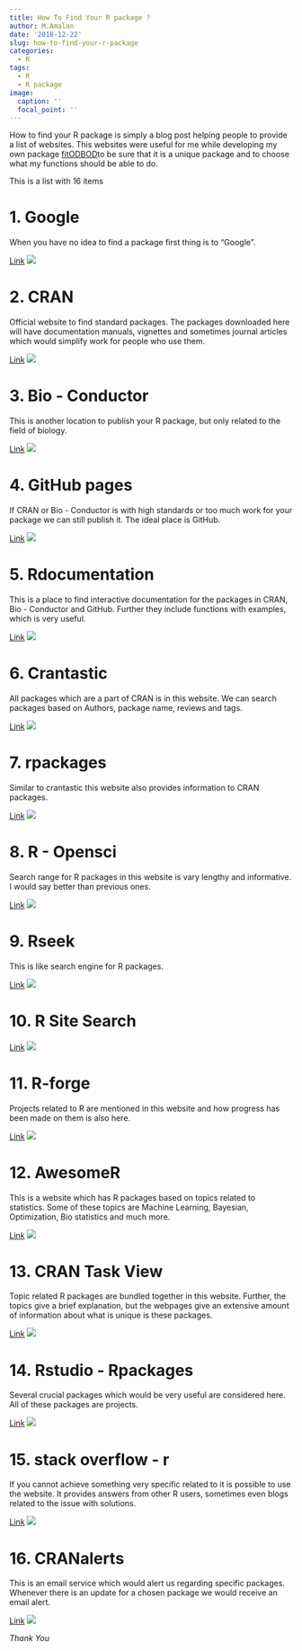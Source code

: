 ```yaml
---
title: How To Find Your R package ?
author: M.Amalan
date: '2018-12-22'
slug: how-to-find-your-r-package
categories:
  - R
tags:
  - R
  - R package
image:
  caption: ''
  focal_point: ''
---
```


How to find your R package is simply a blog post helping people to provide 
a list of websites. This websites were useful for me while developing 
my own package [fitODBOD](https://cran.r-project.org/package=fitODBOD)to be sure 
that it is a unique package and to choose what my functions should be able to do. 

This is a list with 16 items 

# 1. Google

When you have no idea to find a package first thing is to "Google".

[Link](https://www.google.com/)
![](/screenshots/Google.PNG)

# 2. CRAN

Official website to find standard packages. The packages downloaded here will 
have documentation manuals, vignettes and sometimes journal articles which would 
simplify work for people who use them.

[Link](https://cran.r-project.org/)
![](/screenshots/CRAN.PNG)

# 3. Bio - Conductor

This is another location to publish your R package, but only related to the 
field of biology. 

[Link](https://www.bioconductor.org/)
![](/screenshots/Bioconductor.PNG)

# 4. GitHub pages

If CRAN or Bio - Conductor is with high standards or too much work for your 
package we can still publish it. The ideal place is GitHub. 

[Link](https://github.com/)
![](/screenshots/GitHub.PNG)

# 5. Rdocumentation

This is a place to find interactive documentation for the packages in 
CRAN, Bio - Conductor and GitHub. Further they include functions with examples,
which is very useful.

[Link](https://www.rdocumentation.org/)
![](/screenshots/rdocumentation.PNG)

# 6. Crantastic

All packages which are a part of CRAN is in this website. We can search packages based
on Authors, package name, reviews and tags. 

[Link](https://www.crantastic.org/)
![](/screenshots/crantastic.PNG)

# 7. rpackages 

Similar to crantastic this website also provides information to CRAN packages.

[Link](http://www.rpackages.io/)
![](/screenshots/rpackages.PNG)

# 8. R - Opensci

Search range for R packages in this website is vary lengthy and informative. 
I would say better than previous ones.

[Link](https://ropensci.org/packages/)
![](/screenshots/ropensci.PNG)

# 9. Rseek

This is like search engine for R packages. 

[Link](https://rseek.org/)
![](/screenshots/rseek.PNG)

# 10. R Site Search



[Link](http://finzi.psych.upenn.edu/search.html)
![](/screenshots/rsitesearch.PNG)

# 11. R-forge

Projects related to R are mentioned in this website and how progress has 
been made on them is also here.

[Link](http://r-forge.r-project.org/)
![](/screenshots/rforge.PNG)


# 12. AwesomeR

This is a website which has R packages based on topics related to statistics.
Some of these topics are Machine Learning, Bayesian, Optimization, Bio statistics
and much more.

[Link](https://awesome-r.com/)
![](/screenshots/AwesomeR.PNG)

# 13. CRAN Task View

Topic related R packages are bundled together in this website. Further, the topics
give a brief explanation, but the webpages give an extensive amount of information
about what is unique is these packages.

[Link](https://cran.r-project.org/web/views/)
![](/screenshots/Crantaskview.PNG)

# 14. Rstudio - Rpackages

Several crucial packages which would be very useful are considered here. All of
these packages are projects.

[Link](https://www.rstudio.com/products/rpackages/)
![](/screenshots/rstudio-packages.PNG)

# 15. stack overflow - r  

If you cannot achieve something very specific related to it is possible to use
the website. It provides answers from other R users, sometimes even blogs related 
to the issue with solutions.

[Link](https://stackoverflow.com/questions/tagged/r)
![](/screenshots/stackoverflow.PNG)

# 16. CRANalerts

This is an email service which would alert us regarding specific packages. Whenever 
there is an update for a chosen package we would receive an email alert.

[Link](https://cranalerts.com/)
![](/screenshots/Cranalerts.PNG)


_Thank You_